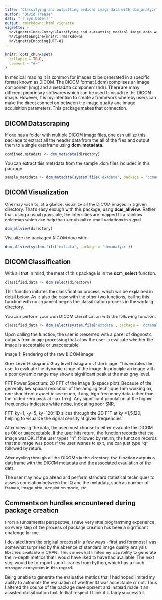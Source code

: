 ```yaml
---
title: "Classifying and outputting medical image data with dcm_analyzr"
author: "David Trease"
date: "`r Sys.Date()`"
output: rmarkdown::html_vignette
vignette: >
  %\VignetteIndexEntry{Classifying and outputting medical image data with dcm_analyzr}
  %\VignetteEngine{knitr::rmarkdown}
  %\VignetteEncoding{UTF-8}
---
```


```r
knitr::opts_chunk$set(
  collapse = TRUE,
  comment = "#>"
)
```

In medical imaging it is common for images to be generated in a specific format known as DICOM. The DICOM format (.dcm) comprises an image component (img) and a metadata component (hdr). There are many different proprietary softwares which can be used to visualize the DICOM image. 
However, it is my intention to create a framework whereby users can make the direct connection between the image quality and image acquisition parameters. This package makes that connection.

## DICOM Datascraping

If one has a folder with multiple DICOM image files, one can utilize this package to extract all the header data from the all of the files and output them to a single dataframe using **dcm_metadata**.

```r
combined.metadata <- dcm_metadata(directory)
```

You can extract this metadata from the sample .dcm files included in this package

```r
sample_metadata <- dcm_metadata(system.file('extdata', package = 'dcmanalyzr'))
```

## DICOM Visualization

One may wish to, at a glance, visualize all the DICOM images in a given directory. That's easy enough with this package, using **dcm_allview**. Rather than using a usual grayscale, the intensities are mapped to a rainbow colormap which can help the user visualize small variations in signal

```r
dcm_allview(directory)
```

Visualize the packaged DICOM data with:

```r
dcm_allview(system.file('extdata', package = 'dcmanalyzr'))
```

## DICOM Classification

With all that in mind, the meat of this package is in the **dcm_select** function.

```r
classified.data <- dcm_select(directory)
```

This function initiates the classification process, which will be explained in detail below. As is also the case with the other two functions, calling this function with no argument begins the classification process in the working directory.

You can perform your own DICOM classification with the following function:

```r
classified_data <- dcm_select(system.file('extdata', package = 'dcmanalyzr'))
```

Upon calling the function, the user is presented with a panel of diagnostic outputs from image processing that allow the user to evaluate whether the image is acceptable or unacceptable

Image 1: Rendering of the raw DICOM image.

Grey Level Histogram: Gray level histogram of the image. This enables the user to evaluate the dynamic range of the image. In principle an image with a poor dynamic range may show a significant peak at the max gray level. 

FFT Power Spectrum: 2D FFT of the image (k-space plot). Because of the generally low spacial resolution of the iamging technique I am working on, one should not expect to see much, if any, high frequency data (other than the folded zero peak at max freq). Any significant population at the higher frequencies indicates white noise, indicating poor SNR.

FFT, ky=1, ky=5, ky=120: 1D slices through the 2D FFT at ky =1,5,120, helping to visualize the signal density at given frequencies.

After viewing the data, the user must choose to either evaluate the DICOM as OK or unacceptable. If the user hits return, the function records that the image was OK. If the user types "n", followed by return, the function records that the image was poor. If the user wishes to exit, she can just type "q" followed by return.

After cycling through all the DICOMs in the directory, the function outputs a dataframe with the DICOM metadata and the associated evaulation of the data.

The user may now go ahead and perform standard statistical techniques to assess correlation between the IQ and the metadata, such as number of frames, image size, acquistion mode, etc.

## Comments on hurdles encountered during package creation

From a fundamental perspective, I have very little programming experience, so every step of the process of package creation has been a significant challenge for me. 

I deviated from the original proposal in a few ways - first and foremost I was somewhat surprised by the absence of standard image quality analysis libraries available in CRAN. This somewhat limited my capability to generate the in-depth metrics that I would have liked to have had available. The next step would be to import such libraries from Python, which has a much stronger ecosystem in this regard.

Being unable to generate the evaluative metrics that I had hoped limited my ability to automate the evaluation of whether IQ was acceptable or not. Thus I altered the course of the package development and instead made it an assisted classification tool. In that respect I think it is fairly successful. 